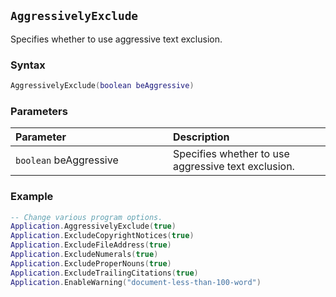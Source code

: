 ::: {.minipage data-latex="{\textwidth}"}
## `AggressivelyExclude`

Specifies whether to use aggressive text exclusion.

### Syntax {-}

``` .lua
AggressivelyExclude(boolean beAggressive)
```

### Parameters {-}

**Parameter** | **Description**
| :-- | :-- |
`boolean` beAggressive | Specifies whether to use aggressive text exclusion.

### Example {-}

``` .lua
-- Change various program options.
Application.AggressivelyExclude(true)
Application.ExcludeCopyrightNotices(true)
Application.ExcludeFileAddress(true)
Application.ExcludeNumerals(true)
Application.ExcludeProperNouns(true)
Application.ExcludeTrailingCitations(true)
Application.EnableWarning("document-less-than-100-word")
```
:::

